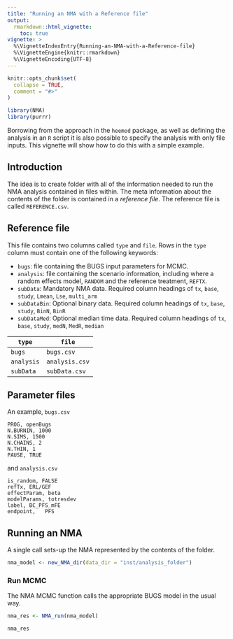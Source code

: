 ```yaml
---
title: "Running an NMA with a Reference file"
output:
  rmarkdown::html_vignette:
    toc: true
vignette: >
  %\VignetteIndexEntry{Running-an-NMA-with-a-Reference-file}
  %\VignetteEngine{knitr::rmarkdown}
  %\VignetteEncoding{UTF-8}
---
```


```r
knitr::opts_chunk$set(
  collapse = TRUE,
  comment = "#>"
)
```

```r
library(NMA)
library(purrr)
```

Borrowing from the approach in the `heemod` package, as well as defining the analysis in an `R` script it is also possible to specify the analysis with only file inputs.
This vignette will show how to do this with a simple example.

## Introduction
The idea is to create folder with all of the information needed to run the NMA analysis contained in files within.
The meta information about the contents of the folder is contained in a _reference file_. The reference file is called `REFERENCE.csv`.

## Reference file
This file contains two columns called `type` and `file`.
Rows in the `type` column must contain one of the following keywords:

* `bugs`: file containing the BUGS input parameters for MCMC.
* `analysis`: file containing the scenario information, including where a random effects model, `RANDOM` and the reference treatment, `REFTX`.
* `subData`: Mandatory NMA data. Required column headings of `tx`, `base`, `study`, `Lmean`, `Lse`, `multi_arm`
* `subDataBin`: Optional binary data. Required column headings of `tx`, `base`, `study`, `BinN`, `BinR`
* `subDataMed`: Optional median time data. Required column headings of `tx`, `base`, `study`, `medN`, `MedR`, `median`

`type` | `file`
-----|------
`bugs` | `bugs.csv`
`analysis` | `analysis.csv`
`subData` | `subData.csv`


## Parameter files

An example, `bugs.csv`
    
    PROG, openBugs
    N.BURNIN, 1000
    N.SIMS, 1500
    N.CHAINS, 2
    N.THIN, 1
    PAUSE, TRUE
    
and `analysis.csv`

    is_random, FALSE
    refTx, ERL/GEF
    effectParam, beta
    modelParams, totresdev
    label, BC_PFS_mFE
    endpoint,	PFS
    
    
## Running an NMA

A single call sets-up the NMA represented by the contents of the folder.

```r
nma_model <- new_NMA_dir(data_dir = "inst/analysis_folder")
```


### Run MCMC

The NMA MCMC function calls the appropriate BUGS model in the usual way.

```r
nma_res <- NMA_run(nma_model)

nma_res
```

